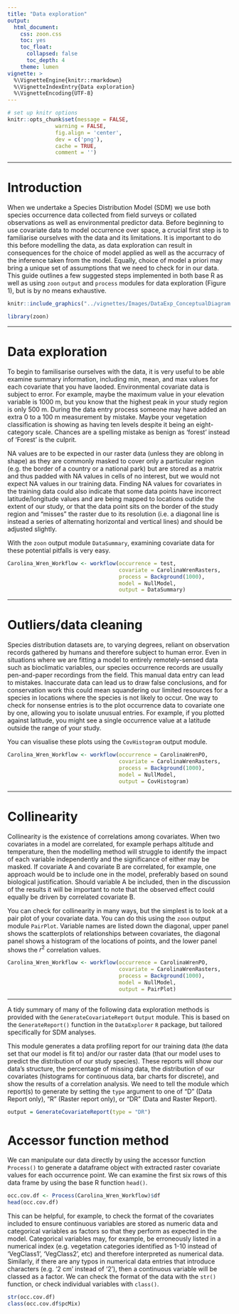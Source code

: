 ```yaml
---
title: "Data exploration"
output:
  html_document:
    css: zoon.css
    toc: yes
    toc_float:
      collapsed: false
      toc_depth: 4
    theme: lumen
vignette: >
  %\VignetteEngine{knitr::rmarkdown}
  %\VignetteIndexEntry{Data exploration}
  %\VignetteEncoding{UTF-8}
---
```


```r
# set up knitr options
knitr::opts_chunk$set(message = FALSE,
               warning = FALSE,
               fig.align = 'center',
               dev = c('png'),
               cache = TRUE, 
               comment = '')
```

<hr>

# Introduction

When we undertake a Species Distribution Model (SDM) we use both species occurrence data collected from field surveys or collated observations as well as environmental predictor data. Before beginning to use covariate data to model occurrence over space, a crucial first step is to familiarise ourselves with the data and its limitations. It is important to do this before modelling the data, as data exploration can result in consequences for the choice of model applied as well as the accurracy of the inference taken from the model. Equally, choice of model a priori may bring a unique set of assumptions that we need to check for in our data. This guide outlines a few suggested steps implemented in both base R as well as using `zoon` `output` and `process` modules for data exploration (Figure 1), but is by no means exhaustive.

```r
knitr::include_graphics("../vignettes/Images/DataExp_ConceptualDiagram.png")
```

```r
library(zoon)
```

<hr>

# Data exploration

To begin to familisarise ourselves with the data, it is very useful to be able examine summary information, including min, mean, and max values for each covariate that you have laoded. Environmental covariate data is subject to error. For example, maybe the maximum value in your elevation variable is 1000 m, but you know that the highest peak in your study region is only 500 m. During the data entry process someone may have added an extra 0 to a 100 m measurement by mistake. Maybe your vegetation classification is showing as having ten levels despite it being an eight-category scale. Chances are a spelling mistake as benign as 'forest' instead of 'Forest' is the culprit. 

NA values are to be expected in our raster data (unless they are oblong in shape) as they are commonly masked to cover only a particular region (e.g. the border of a country or a national park) but are stored as a matrix and thus padded with NA values in cells of no interest, but we would not expect NA values in our training data. Finding NA values for covariates in the training data could also indicate that some data points have incorrect latitude/longitude values and are being mapped to locations outide the extent of our study, or that the data point sits on the border of the study region and "misses" the raster due to its resolution (i.e. a diagonal line is instead a series of alternating horizontal and vertical lines) and should be adjusted slightly.

With the `zoon` output module `DataSummary`, examining covariate data for these potential pitfalls is very easy. 

```r
Carolina_Wren_Workflow <- workflow(occurrence = test,
                                   covariate = CarolinaWrenRasters,
                                   process = Background(1000),
                                   model = NullModel,
                                   output = DataSummary)
```

<hr>

# Outliers/data cleaning

Species distribution datasets are, to varying degrees, reliant on observation records gathered by humans and therefore subject to human error. Even in situations where we are fitting a model to entirely remotely-sensed data such as bioclimatic variables, our species occurrence records are usually pen-and-paper recordings from the field. This manual data entry can lead to mistakes. Inaccurate data can lead us to draw false conclusions, and for conservation work this could mean squandering our limited resources for a species in locations where the species is not likely to occur. One way to check for nonsense entries is to the plot occurrence data to covariate one by one, allowing you to isolate unusual entries. For example, if you plotted against latitude, you might see a single occurrence value at a latitude outside the range of your study. 

You can visualise these plots using the `CovHistogram` output module. 

```r
Carolina_Wren_Workflow <- workflow(occurrence = CarolinaWrenPO,
                                   covariate = CarolinaWrenRasters,
                                   process = Background(1000),
                                   model = NullModel,
                                   output = CovHistogram)
```

<hr>

# Collinearity

Collinearity is the existence of correlations among covariates. When two covariates in a model are correlated, for example perhaps altitude and temperature, then the modelling method will struggle to identify the impact of each variable independently and the significance of either may be masked. If covariate A and covariate B are correlated, for example, one approach would be to include one in the model, preferably based on sound biological justification. Should variable A be included, then in the discussion of the results it will be important to note that the observed effect could equally be driven by correlated covariate B. 

You can check for collinearity in many ways, but the simplest is to look at a pair plot of your covariate data. You can do this using the `zoon` output module `PairPlot`. Variable names are listed down the diagonal, upper panel shows the scatterplots of relationships between covariates, the diagonal panel shows a histogram of the locations of points, and the lower panel shows the $r^2$ correlation values. 

```r
Carolina_Wren_Workflow <- workflow(occurrence = CarolinaWrenPO,
                                   covariate = CarolinaWrenRasters,
                                   process = Background(1000),
                                   model = NullModel,
                                   output = PairPlot)
```

<hr>

A tidy summary of many of the following data exploration methods is provided with the `GenerateCovariateReport` `Output` module. This is based on the `GenerateReport()` function in the `DataExplorer` `R` package, but tailored specifically for SDM analyses.

This module generates a data profiling report for our training data (the data set that our model is fit to) and/or our raster data (that our model uses to predict the distribution of our study species). These reports will show our data's structure, the percentage of missing data, the distribution of our covariates (histograms for continuous data, bar charts for discrete), and show the results of a correlation analysis. We need to tell the module which report(s) to generate by setting the `type` argument to one of "D" (Data Report only), "R" (Raster report only), or "DR" (Data and Raster Report).

```r
output = GenerateCovariateReport(type = "DR")
```

# Accessor function method
We can manipulate our data directly by using the accessor function `Process()` to generate a dataframe object with extracted raster covariate values for each occurrence point. We can examine the first six rows of this data frame by using the base R function `head()`. 

``` r
occ.cov.df <- Process(Carolina_Wren_Workflow)$df
head(occ.cov.df)
```

This can be helpful, for example, to check the format of the covariates included to ensure continuous variables are stored as numeric data and categorical variables as factors so that they perform as expected in the model. Categorical variables may, for example, be erroneously listed in a numerical index (e.g. vegetation categories identified as 1-10 instead of 'VegClass1', 'VegClass2', etc) and therefore interpreted as numerical data. Similarly, if there are any typos in numerical data entries that introduce characters (e.g. '2 cm' instead of '2'), then a continuous variable will be classed as a factor. We can check the format of the data with the `str()` function, or check individual variables with `class()`. 

``` r
str(occ.cov.df)
class(occ.cov.df$pcMix)
```

